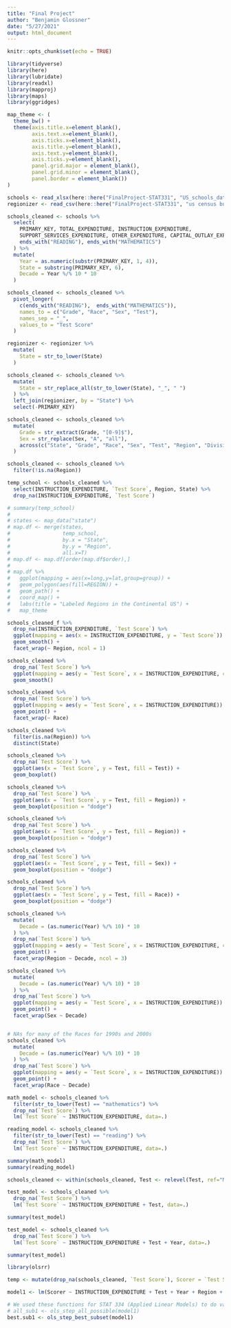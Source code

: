 ```yaml
---
title: "Final Project"
author: "Benjamin Glossner"
date: "5/27/2021"
output: html_document
---
```


```r
knitr::opts_chunk$set(echo = TRUE)
```

```r
library(tidyverse)
library(here)
library(lubridate)
library(readxl)
library(mapproj)
library(maps)
library(ggridges)
```

```r
map_theme <- (
  theme_bw() +
  theme(axis.title.x=element_blank(),
        axis.text.x=element_blank(),
        axis.ticks.x=element_blank(),
        axis.title.y=element_blank(),
        axis.text.y=element_blank(),
        axis.ticks.y=element_blank(),
        panel.grid.major = element_blank(),
        panel.grid.minor = element_blank(),
        panel.border = element_blank())
)
```


```r
schools <- read_xlsx(here::here("FinalProject-STAT331", "US_schools_data.xlsx"))
regionizer <- read_csv(here::here("FinalProject-STAT331", "us census bureau regions and divisions.csv"))
```

```r
schools_cleaned <- schools %>%
  select(
    PRIMARY_KEY, TOTAL_EXPENDITURE, INSTRUCTION_EXPENDITURE,
    SUPPORT_SERVICES_EXPENDITURE, OTHER_EXPENDITURE, CAPITAL_OUTLAY_EXPENDITURE,
    ends_with("READING"), ends_with("MATHEMATICS")
  ) %>%
  mutate(
    Year = as.numeric(substr(PRIMARY_KEY, 1, 4)),
    State = substring(PRIMARY_KEY, 6),
    Decade = Year %/% 10 * 10
  )
```

```r
schools_cleaned <- schools_cleaned %>%
  pivot_longer(
    c(ends_with("READING"),  ends_with("MATHEMATICS")),
    names_to = c("Grade", "Race", "Sex", "Test"),
    names_sep = "_",
    values_to = "Test Score"
  )

regionizer <- regionizer %>%
  mutate(
    State = str_to_lower(State)
  )

schools_cleaned <- schools_cleaned %>%
  mutate(
    State = str_replace_all(str_to_lower(State), "_", " ")
  ) %>%
  left_join(regionizer, by = "State") %>%
  select(-PRIMARY_KEY)

schools_cleaned <- schools_cleaned %>%
  mutate(
    Grade = str_extract(Grade, "[0-9]$"),
    Sex = str_replace(Sex, "A", "all"),
    across(c("State", "Grade", "Race", "Sex", "Test", "Region", "Division"), as.factor)
  )

schools_cleaned <- schools_cleaned %>%
  filter(!is.na(Region))
```

```r
temp_school <- schools_cleaned %>%
  select(INSTRUCTION_EXPENDITURE, `Test Score`, Region, State) %>%
  drop_na(INSTRUCTION_EXPENDITURE, `Test Score`)

# summary(temp_school)
# 
# states <- map_data("state")
# map.df <- merge(states,
#                 temp_school,
#                 by.x = "State",
#                 by.y = "Region",
#                 all.x=T)
# map.df <- map.df[order(map.df$order),]
# 
# map.df %>%
#   ggplot(mapping = aes(x=long,y=lat,group=group)) +
#   geom_polygon(aes(fill=REGION)) +
#   geom_path() +
#   coord_map() +
#   labs(title = "Labeled Regions in the Continental US") +
#   map_theme

schools_cleaned_f %>%
  drop_na(INSTRUCTION_EXPENDITURE, `Test Score`) %>%
  ggplot(mapping = aes(x = INSTRUCTION_EXPENDITURE, y = `Test Score`)) +
  geom_smooth() +
  facet_wrap(~ Region, ncol = 1)
```

```r
schools_cleaned %>%
  drop_na(`Test Score`) %>%
  ggplot(mapping = aes(y = `Test Score`, x = INSTRUCTION_EXPENDITURE, color = Region)) +
  geom_smooth()

schools_cleaned %>%
  drop_na(`Test Score`) %>%
  ggplot(mapping = aes(y = `Test Score`, x = INSTRUCTION_EXPENDITURE)) +
  geom_point() +
  facet_wrap(~ Race)
```

```r
schools_cleaned %>%
  filter(is.na(Region)) %>%
  distinct(State)
```


```r
schools_cleaned %>%
  drop_na(`Test Score`) %>%
  ggplot(aes(x = `Test Score`, y = Test, fill = Test)) +
  geom_boxplot()

schools_cleaned %>%
  drop_na(`Test Score`) %>%
  ggplot(aes(x = `Test Score`, y = Test, fill = Region)) +
  geom_boxplot(position = "dodge")

schools_cleaned %>%
  drop_na(`Test Score`) %>%
  ggplot(aes(x = `Test Score`, y = Test, fill = Region)) +
  geom_boxplot(position = "dodge")

schools_cleaned %>%
  drop_na(`Test Score`) %>%
  ggplot(aes(x = `Test Score`, y = Test, fill = Sex)) +
  geom_boxplot(position = "dodge")

schools_cleaned %>%
  drop_na(`Test Score`) %>%
  ggplot(aes(x = `Test Score`, y = Test, fill = Race)) +
  geom_boxplot(position = "dodge")
```

```r
schools_cleaned %>%
  mutate(
    Decade = (as.numeric(Year) %/% 10) * 10
  ) %>%
  drop_na(`Test Score`) %>%
  ggplot(mapping = aes(y = `Test Score`, x = INSTRUCTION_EXPENDITURE, color = Region)) +
  geom_point() +
  facet_wrap(Region ~ Decade, ncol = 3)

schools_cleaned %>%
  mutate(
    Decade = (as.numeric(Year) %/% 10) * 10
  ) %>%
  drop_na(`Test Score`) %>%
  ggplot(mapping = aes(y = `Test Score`, x = INSTRUCTION_EXPENDITURE)) +
  geom_point() +
  facet_wrap(Sex ~ Decade)


# NAs for many of the Races for 1990s and 2000s
schools_cleaned %>%
  mutate(
    Decade = (as.numeric(Year) %/% 10) * 10
  ) %>%
  drop_na(`Test Score`) %>%
  ggplot(mapping = aes(y = `Test Score`, x = INSTRUCTION_EXPENDITURE)) +
  geom_point() +
  facet_wrap(Race ~ Decade)
```

```r
math_model <- schools_cleaned %>%
  filter(str_to_lower(Test) == "mathematics") %>%
  drop_na(`Test Score`) %>%
  lm(`Test Score` ~ INSTRUCTION_EXPENDITURE, data=.)

reading_model <- schools_cleaned %>%
  filter(str_to_lower(Test) == "reading") %>%
  drop_na(`Test Score`) %>%
  lm(`Test Score` ~ INSTRUCTION_EXPENDITURE, data=.)
```

```r
summary(math_model)
summary(reading_model)
```

```r
schools_cleaned <- within(schools_cleaned, Test <- relevel(Test, ref="MATHEMATICS"))

test_model <- schools_cleaned %>%
  drop_na(`Test Score`) %>%
  lm(`Test Score` ~ INSTRUCTION_EXPENDITURE + Test, data=.)

summary(test_model)
```

```r
test_model <- schools_cleaned %>%
  drop_na(`Test Score`) %>%
  lm(`Test Score` ~ INSTRUCTION_EXPENDITURE + Test + Year, data=.)

summary(test_model)
```

```r
library(olsrr)

temp <- mutate(drop_na(schools_cleaned, `Test Score`), Scorer = `Test Score`)

model1 <- lm(Scorer ~ INSTRUCTION_EXPENDITURE + Test + Year + Region + Sex + Race + Division + Grade, data=temp)

# We used these functions for STAT 334 (Applied Linear Models) to do variable selection
# all_sub1 <- ols_step_all_possible(model1)
best.sub1 <- ols_step_best_subset(model1)
```

